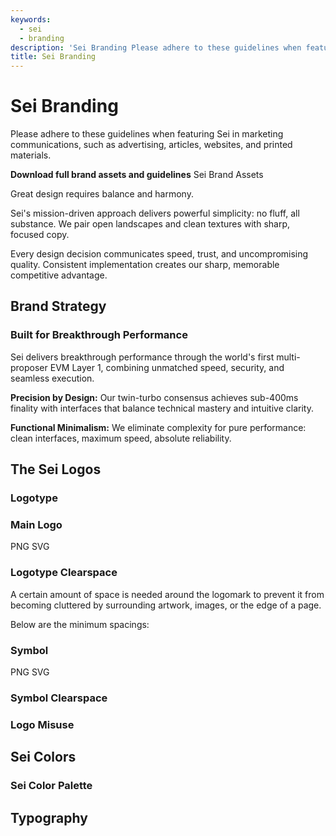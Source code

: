 ```yaml
---
keywords:
  - sei
  - branding
description: 'Sei Branding Please adhere to these guidelines when featuring Sei in marketing communications, such as advertising, articles, websites, and printed materials.'
title: Sei Branding
---
```



# Sei Branding

<Callout type="info">
Please adhere to these guidelines when featuring Sei in marketing communications, such as advertising, articles, websites, and printed materials.

**Download full brand assets and guidelines** <DownloadButton url="/Sei-Brand-Assets.zip" fileName="Sei-Brand-Assets.zip"> Sei Brand Assets</DownloadButton>

</Callout>

Great design requires balance and harmony.

Sei's mission-driven approach delivers powerful simplicity: no fluff, all substance. We pair open landscapes and clean textures with sharp, focused copy.

Every design decision communicates speed, trust, and uncompromising quality. Consistent implementation creates our sharp, memorable competitive advantage.

## Brand Strategy

### Built for Breakthrough Performance

Sei delivers breakthrough performance through the world's first multi-proposer EVM Layer 1, combining unmatched speed, security, and seamless execution.

**Precision by Design:** Our twin-turbo consensus achieves sub-400ms finality with interfaces that balance technical mastery and intuitive clarity.

**Functional Minimalism:** We eliminate complexity for pure performance: clean interfaces, maximum speed, absolute reliability.

## The Sei Logos

### Logotype

<BrandImage url="/assets/sei-brand-assets/sei_brand_guidelines_2025-6.png" alt="Logotype" name="Logotype" />
<BrandImage url="/assets/sei-brand-assets/sei_brand_guidelines_2025-7.png" alt="Logotype" name="Logotype" />
<BrandImage url="/assets/sei-brand-assets/sei_brand_guidelines_2025-8.png" alt="Logotype" name="Logotype" />
<BrandImage url="/assets/sei-brand-assets/sei_brand_guidelines_2025-9.png" alt="Logotype" name="Logotype" />

### Main Logo

<BrandImage url="/assets/sei-brand-assets/sei_red_and_white.svg" alt="Main Logo" name="Main Logo" />

<DownloadButton url="/assets/sei-brand-assets/sei_red_and_white.png" fileName="sei_red_and_white.png">
  PNG
</DownloadButton>
<DownloadButton url="/assets/sei-brand-assets/sei_red_and_white.svg" fileName="sei_red_and_white.svg">
  SVG
</DownloadButton>

### Logotype Clearspace

A certain amount of space is needed around the logomark to prevent it from
becoming cluttered by surrounding artwork, images, or the edge of a page.

Below are the minimum spacings:

<BrandImage url="/assets/sei-brand-assets/sei_brand_guidelines_2025-10.png" alt="Logotype Clearspace 1" name="Logotype Clearspace 1" />
<BrandImage url="/assets/sei-brand-assets/sei_brand_guidelines_2025-12.png" alt="Logotype Clearspace 2" name="Logotype Clearspace 2" />

### Symbol

<BrandImage url="/assets/sei-brand-assets/sei_red_symbol.svg" alt="Symbol 2" name="Symbol 2" />

<DownloadButton url="/assets/sei-brand-assets/sei_red_symbol.png" fileName="sei_red_symbol.png">
  PNG
</DownloadButton>
<DownloadButton url="/assets/sei-brand-assets/sei_red_symbol.svg" fileName="sei_red_symbol.svg">
  SVG
</DownloadButton>

### Symbol Clearspace

<BrandImage url="/assets/sei-brand-assets/sei_brand_guidelines_2025-11.png" alt="Logotype Clearspace 2" name="Logotype Clearspace 2" />

### Logo Misuse

<BrandImage url="/assets/sei-brand-assets/sei_brand_guidelines_2025-13.png" alt="Logo Misuse" name="Logo Misuse" />

## Sei Colors

### Sei Color Palette

<BrandImage url="/assets/sei-brand-assets/sei_brand_guidelines_2025-14.png" alt="Sei Color Palette" name="Sei Color Palette" />

## Typography

<BrandImage url="/assets/sei-brand-assets/sei_brand_guidelines_2025-15.png" alt="Typography 1" name="Typography 1" />
<BrandImage url="/assets/sei-brand-assets/sei_brand_guidelines_2025-17.png" alt="Typography 2" name="Typography 2" />
<BrandImage url="/assets/sei-brand-assets/sei_brand_guidelines_2025-16.png" alt="Typography 3" name="Typography 3" />
